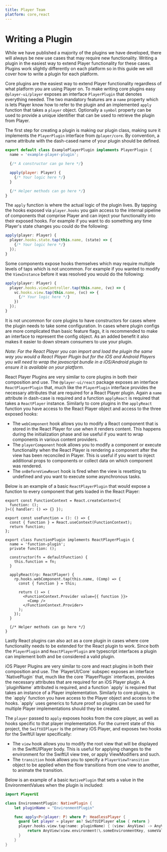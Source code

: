 ```yaml
---
title: Player Team
platform: core,react
---
```


# Writing a Plugin

 While we have published a majority of the plugins we have developed, there will always be new use cases that may require new functionality. Writing a plugin in the easiest way to extend Player functionality for these cases. Plugins work slightly differently on each platform so in this guide we will cover how to write a plugin for each platform. 


 <PlatformTabs>
  <core>

Core plugins are the easiest way to extend Player functionality regardless of what platform you are using Player on. To make writing core plugins easy `@player-ui/player` exposes an interface `PlayerPlugin` that denotes everything needed. The two mandatory features are a `name` property which is lets Player know how to refer to the plugin and an implemented `apply` function that takes a `player` object. Optionally a `symbol` property can be used to provide a unique identifier that can be used to retrieve the plugin from Player. 

The first step for creating a plugin is making our plugin class, making sure it implements the `PlayerPlugin` interface from `@player/core`. By convention, a name attribute with the dash-cased name of your plugin should be defined.

```javascript
export default class ExamplePlayerPlugin implements PlayerPlugin {
  name = 'example-player-plugin';

  {/* A constructor can go here */}

  apply(player: Player) {
    {/* Your logic here */}
  }

  {/* Helper methods can go here */}
}
```

The `apply` function is where the actual logic of the plugin lives. By tapping the hooks exposed via `player.hooks` you gain access to the internal pipeline of components that comprise Player and can inject your functionality into their exposed hooks. For example if you want to do something any time Player's state changes you could do the following: 

```javascript
apply(player: Player) {
  player.hooks.state.tap(this.name, (state) => {
    {/* Your logic here */}
  });
}
```

Some components expose hooks themselves which may require multiple levels of taps which is not uncommon. For example if you wanted to modify the `ViewInstance` before it was resolved you would do the following:
```javascript
apply(player: Player) {
  player.hooks.viewController.tap(this.name, (vc) => {
    vc.hooks.view.tap(this.name, (vc) => {
      {/* Your logic here */}
    })
  });
}
```

It is not uncommon for core plugins to have constructors for cases where the plugin needs to take some configuration. In cases where plugin configs are more complicated than basic feature flags, it is recommended to make an interface to represent the config object. As an added benefit it also makes it easier to down stream consumers to use your plugin. 

_Note: For the React Player you can import and load the plugin the same way you would a React Player Plugin but for the iOS and Android Players you will need to wrap the javascript bundle in a iOS/Android plugin to ensure it is available on your platform._

  </core>
  <react>

React Player Plugins are very similar to core plugins in both their composition and use. The `@player-ui/react` package exposes an interface `ReactPlayerPlugin` that, much like the `PlayerPlugin` interface provides the necessary attributes that are required for a React Player plugin. Again a `name` attribute in dash-case is required and a function `applyReact` is required that takes a `ReactPlayer` instance. Similarly to core plugins in the `applyReact` function you have access to the React Player object and access to the three exposed hooks:

- The `webComponent` hook allows you to modify a React component that is stored in the React Player for use when it renders content. This happens during the initialization phase and ise useful if you want to wrap components in various content providers. 
- The `playerComponent` hook allows you to modify a component or execute functionality when the React Player is rendering a component after the view has been reconciled in Player. This is useful if you want to inject additional props to components or collect data on which component was rendered. 
- The `onBeforeViewReset` hook is fired when the view is resetting to undefined and you want to execute some asynchronous tasks. 

Below is an example of a basic `ReactPlayerPlugin` that would expose a function to every component that gets loaded in the React Player:

```tsx
export const FunctionContext = React.createContext<{
  function: ();
}>({ handler: () => {} });

export const useFunction = (): () => {
  const { function } = React.useContext(FunctionContext);
  return function;
};

export class FunctionPlugin implements ReactPlayerPlugin {
  name = 'function-plugin';
  private function: ();

  constructor(fn = defaultFunction) {
    this.function = fn;
  }

  applyReact(rp: ReactPlayer) {
    rp.hooks.webComponent.tap(this.name, (Comp) => {
      const { function } = this;

      return () => (
        <FunctionContext.Provider value={{ function }}>
          <Comp />
        </FunctionContext.Provider>
      );
    });
  }

  {/* Helper methods can go here */}
}
```

Lastly React plugins can also act as a core plugin in cases where core functionality needs to be extended for the React plugin to work. Since both the `PlayerPlugin` and `ReactPlayerPlugin` are typescript interfaces a plugin can implement both and be considered a valid plugin. 

  </react>
  <ios>
iOS Player Plugins are very similar to core and react plugins in both their composition and use. The `PlayerUI/Core` subspec exposes an interface `NativePlugin` that, much like the core `PlayerPlugin` interfaces, provides the necessary attributes that are required for an iOS Player plugin. A `pluginName` attributed is required, and a function `apply` is required that takes an instance of a Player implementation. Similarly to core plugins, in the `apply` function you have access to the Player object and access to the hooks. `apply` uses generics to future proof so plugins can be used for multiple Player implementations should they be created.

The `player` passed to `apply` exposes hooks from the core player, as well as hooks specific to that player implementation. For the current state of this project, the `SwiftUIPlayer` is the primary iOS Player, and exposes two hooks for the SwiftUI layer specifically:

- The `view` hook allows you to modify the root view that will be displayed in the SwiftUIPlayer body. This is useful for applying changes to the environment for the SwiftUI view tree, or apply ViewModifiers and such.
- The `transition` hook allows you to specify a `PlayerViewTransition` object to be applied when the flow transitions from one view to another, to animate the transition.

Below is an example of a basic `NativePlugin` that sets a value in the EnvironmentValues when the plugin is included:

```swift
import PlayerUI

class EnvironmentPlugin: NativePlugin {
    let pluginName = "EnvironmentPlugin"

    func apply<P>(player: P) where P: HeadlessPlayer {
      guard let player = player as? SwiftUIPlayer else { return }
      player.hooks.view.tap(name: pluginName) { (view: AnyView) -> AnyView in
          return AnyView(view.environment(\.someEnvironmentKey, someValue))
      }
    }
}
```
  </ios>
 </PlatformTabs>
